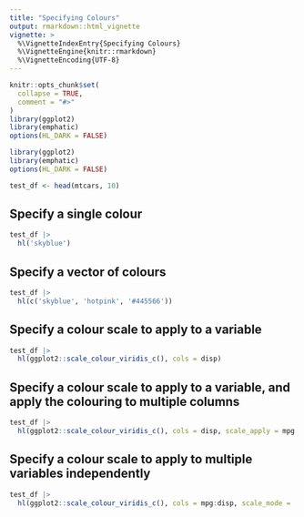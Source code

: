 ```yaml
---
title: "Specifying Colours"
output: rmarkdown::html_vignette
vignette: >
  %\VignetteIndexEntry{Specifying Colours}
  %\VignetteEngine{knitr::rmarkdown}
  %\VignetteEncoding{UTF-8}
---
```


```r
knitr::opts_chunk$set(
  collapse = TRUE,
  comment = "#>"
)
library(ggplot2)
library(emphatic)
options(HL_DARK = FALSE)
```

```r
library(ggplot2)
library(emphatic)
options(HL_DARK = FALSE)
```

```r
test_df <- head(mtcars, 10)
```



Specify a single colour
------------------------------------------------------------------------------

```r
test_df |>
  hl('skyblue')
```

Specify a vector of colours
------------------------------------------------------------------------------

```r
test_df |>
  hl(c('skyblue', 'hotpink', '#445566'))
```

Specify a colour scale to apply to a variable
------------------------------------------------------------------------------

```r
test_df |>
  hl(ggplot2::scale_colour_viridis_c(), cols = disp)
```


Specify a colour scale to apply to a variable, and apply the colouring to multiple columns
------------------------------------------------------------------------------

```r
test_df |>
  hl(ggplot2::scale_colour_viridis_c(), cols = disp, scale_apply = mpg:drat)
```


Specify a colour scale to apply to multiple variables independently
------------------------------------------------------------------------------

```r
test_df |>
  hl(ggplot2::scale_colour_viridis_c(), cols = mpg:disp, scale_mode = 'each')
```




















